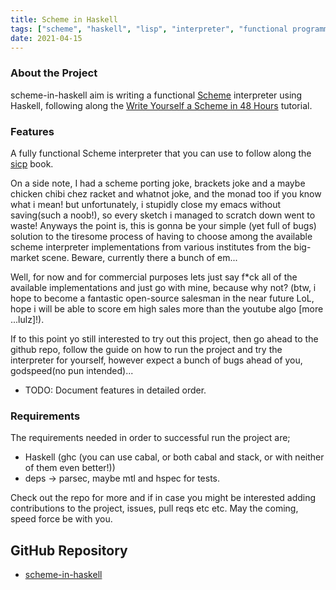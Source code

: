 ```yaml
---
title: Scheme in Haskell
tags: ["scheme", "haskell", "lisp", "interpreter", "functional programming", "lambdas"]
date: 2021-04-15
---
```


### About the Project
scheme-in-haskell aim is writing a functional [Scheme](https://en.wikipedia.org/wiki/Scheme_(programming_language)) interpreter using Haskell, following along the [Write Yourself a Scheme in 48 Hours](https://en.wikibooks.org/wiki/Write_Yourself_a_Scheme_in_48_Hours) tutorial.

### Features
A fully functional Scheme interpreter that you can use to follow along the [sicp](https://mitpress.mit.edu/sites/default/files/sicp/full-text/book/book.html) book.

On a side note, I had a scheme porting joke, brackets joke and a maybe chicken chibi chez racket and whatnot joke, and the monad too if you know what i mean! but unfortunately, i stupidly close my emacs without saving(such a noob!), so every sketch i managed to scratch down went to waste!
Anyways the point is, this is gonna be your simple (yet full of bugs) solution to the tiresome process of having to choose among the  available scheme interpreter implementations from various institutes from the big-market scene. Beware, currently there a bunch of em...

Well, for now and for commercial purposes lets just say f*ck all of the available implementations and just go with mine, because why not? (btw, i hope to become a fantastic open-source salesman in the near future LoL, hope i will be able to score em high sales more than the youtube algo [more ...lulz]!).

If to this point yo still interested to try out this  project, then go ahead to the github repo, follow the guide on how to run the project and try the interpreter for yourself, however expect a bunch of bugs ahead of you, godspeed(no pun intended)...

- TODO: Document features in detailed order.

### Requirements
The requirements needed in order to successful run the project are;
- Haskell (ghc (you can use cabal, or both cabal and stack, or with neither of them even better!))
- deps -> parsec, maybe mtl and hspec for tests.

Check out the repo for more and if in case you might be interested adding contributions to the project, issues, pull reqs etc etc. May the coming, speed force be with you.

## GitHub Repository
- [scheme-in-haskell](https://github.com/SentinelWarren/scheme-in-haskell)
